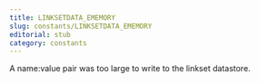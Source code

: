 ```yaml
---
title: LINKSETDATA_EMEMORY
slug: constants/LINKSETDATA_EMEMORY
editorial: stub
category: constants
---
```


<LSLConstant
	name="LINKSETDATA_EMEMORY"
	type="integer"
	value="1"
/>

A name:value pair was too large to write to the linkset datastore.
